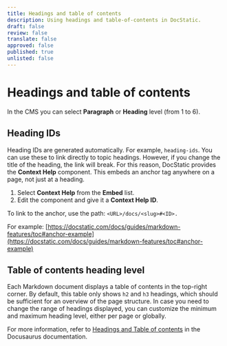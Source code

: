 ```yaml
---
title: Headings and table of contents
description: Using headings and table-of-contents in DocStatic.
draft: false
review: false
translate: false
approved: false
published: true
unlisted: false
---
```


# Headings and table of contents

In the CMS you can select **Paragraph** or **Heading** level (from 1 to 6).

<a id="anchor-example" />

## Heading IDs

Heading IDs are generated automatically. For example, `heading-ids`. You can use these to link directly to topic headings. However, if you change the title of the heading, the link will break. For this reason, DocStatic provides the **Context Help** component. This embeds an anchor tag anywhere on a page, not just at a heading.

1. Select **Context Help** from the **Embed** list.
2. Edit the component and give it a **Context Help ID**.

To link to the anchor, use the path: `<URL>/docs/<slug>#<ID>.`

For example: [https://docstatic.com/docs/guides/markdown-features/toc#anchor-example](https://docstatic.com/docs/guides/markdown-features/toc#anchor-example)

## Table of contents heading level

Each Markdown document displays a table of contents in the top-right corner. By default, this table only shows `h2` and `h3` headings, which should be sufficient for an overview of the page structure. In case you need to change the range of headings displayed, you can customize the minimum and maximum heading level, either per page or globally.

For more information, refer to [Headings and Table of contents](https://docusaurus.io/docs/markdown-features/toc) in the Docusaurus documentation.
